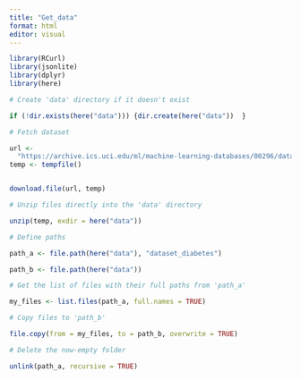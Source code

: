 ```yaml
---
title: "Get_data"
format: html
editor: visual
---
```


```r
library(RCurl) 
library(jsonlite) 
library(dplyr) 
library(here)

# Create 'data' directory if it doesn't exist

if (!dir.exists(here("data"))) {dir.create(here("data"))  }

# Fetch dataset

url <- 
  "https://archive.ics.uci.edu/ml/machine-learning-databases/00296/dataset_diabetes.zip"
temp <- tempfile()


download.file(url, temp)

# Unzip files directly into the 'data' directory

unzip(temp, exdir = here("data"))

# Define paths

path_a <- file.path(here("data"), "dataset_diabetes")

path_b <- file.path(here("data"))

# Get the list of files with their full paths from 'path_a'

my_files <- list.files(path_a, full.names = TRUE)

# Copy files to 'path_b'

file.copy(from = my_files, to = path_b, overwrite = TRUE)

# Delete the now-empty folder

unlink(path_a, recursive = TRUE)
```
